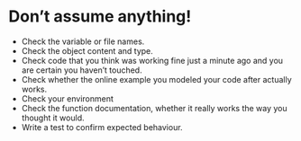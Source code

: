 <!-- HTML comment -->
<!-- ![url](img/path){ width=70% } -->

# Don't assume anything!

- Check the variable or file names.
- Check the object content and type.
- Check code that you think was working fine just a minute ago and you are certain you haven't touched.
- Check whether the online example you modeled your code after actually works.
- Check your environment
- Check the function documentation, whether it really works the way you thought it would.
- Write a test to confirm expected behaviour.